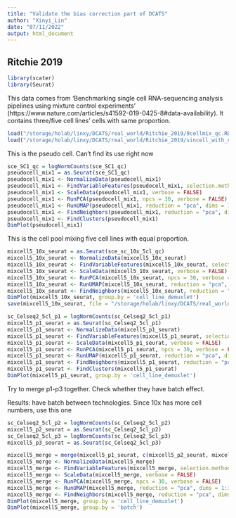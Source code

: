 ```yaml
---
title: "Validate the bias correction part of DCATS"
author: "Xinyi_Lin"
date: "07/11/2022"
output: html_document
---
```


## Ritchie 2019

```r
library(scater)
library(Seurat)
```

This data comes from 'Benchmarking single cell RNA-sequencing analysis pipelines using mixture control experiments' (https://www.nature.com/articles/s41592-019-0425-8#data-availability). It contains three/five cell lines' cells with same proportion.

```r
load("/storage/holab/linxy/DCATS/real_world/Ritchie_2019/9cellmix_qc.RData")
load("/storage/holab/linxy/DCATS/real_world/Ritchie_2019/sincell_with_class_5cl.RData")
```

This is the pseudo cell. Can't find its use right now

```r
sce_SC1_qc = logNormCounts(sce_SC1_qc)
pseudocell_mix1 = as.Seurat(sce_SC1_qc)
pseudocell_mix1 <- NormalizeData(pseudocell_mix1)
pseudocell_mix1 <- FindVariableFeatures(pseudocell_mix1, selection.method = "vst", nfeatures = 2000)
pseudocell_mix1 <- ScaleData(pseudocell_mix1, verbose = FALSE)
pseudocell_mix1 <- RunPCA(pseudocell_mix1, npcs = 30, verbose = FALSE)
pseudocell_mix1 <- RunUMAP(pseudocell_mix1, reduction = "pca", dims = 1:30)
pseudocell_mix1 <- FindNeighbors(pseudocell_mix1, reduction = "pca", dims = 1:30)
pseudocell_mix1 <- FindClusters(pseudocell_mix1)
DimPlot(pseudocell_mix1)
```

This is the cell pool mixing five cell lines with equal proportion.

```r
mixcell5_10x_seurat = as.Seurat(sce_sc_10x_5cl_qc)
mixcell5_10x_seurat <- NormalizeData(mixcell5_10x_seurat)
mixcell5_10x_seurat <- FindVariableFeatures(mixcell5_10x_seurat, selection.method = "vst", nfeatures = 2000)
mixcell5_10x_seurat <- ScaleData(mixcell5_10x_seurat, verbose = FALSE)
mixcell5_10x_seurat <- RunPCA(mixcell5_10x_seurat, npcs = 30, verbose = FALSE)
mixcell5_10x_seurat <- RunUMAP(mixcell5_10x_seurat, reduction = "pca", dims = 1:30)
mixcell5_10x_seurat <- FindNeighbors(mixcell5_10x_seurat, reduction = "pca", dims = 1:30)
DimPlot(mixcell5_10x_seurat, group.by = 'cell_line_demuxlet')
save(mixcell5_10x_seurat, file = "/storage/holab/linxy/DCATS/real_world/Ritchie_2019/mixcell5_10x_seurat.RData")
```

```r
sc_Celseq2_5cl_p1 = logNormCounts(sc_Celseq2_5cl_p1)
mixcell5_p1_seurat = as.Seurat(sc_Celseq2_5cl_p1)
mixcell5_p1_seurat <- NormalizeData(mixcell5_p1_seurat)
mixcell5_p1_seurat <- FindVariableFeatures(mixcell5_p1_seurat, selection.method = "vst", nfeatures = 2000)
mixcell5_p1_seurat <- ScaleData(mixcell5_p1_seurat, verbose = FALSE)
mixcell5_p1_seurat <- RunPCA(mixcell5_p1_seurat, npcs = 30, verbose = FALSE)
mixcell5_p1_seurat <- RunUMAP(mixcell5_p1_seurat, reduction = "pca", dims = 1:30)
mixcell5_p1_seurat <- FindNeighbors(mixcell5_p1_seurat, reduction = "pca", dims = 1:30)
mixcell5_p1_seurat <- FindClusters(mixcell5_p1_seurat)
DimPlot(mixcell5_p1_seurat, group.by = 'cell_line_demuxlet')
```

Try to merge p1-p3 together. Check whether they have batch effect.

Results: have batch between technologies. Since 10x has more cell numbers, use this one

```r
sc_Celseq2_5cl_p2 = logNormCounts(sc_Celseq2_5cl_p2)
mixcell5_p2_seurat = as.Seurat(sc_Celseq2_5cl_p2)
sc_Celseq2_5cl_p3 = logNormCounts(sc_Celseq2_5cl_p3)
mixcell5_p3_seurat = as.Seurat(sc_Celseq2_5cl_p3)
```

```r
mixcell5_merge = merge(mixcell5_p1_seurat, c(mixcell5_p2_seurat, mixcell5_p3_seurat, mixcell5_10x_seurat), add.cell.ids = c("p1", "p2", "p3", "10x"), project = "mixcell5")
mixcell5_merge <- NormalizeData(mixcell5_merge)
mixcell5_merge <- FindVariableFeatures(mixcell5_merge, selection.method = "vst", nfeatures = 2000)
mixcell5_merge <- ScaleData(mixcell5_merge, verbose = FALSE)
mixcell5_merge <- RunPCA(mixcell5_merge, npcs = 30, verbose = FALSE)
mixcell5_merge <- RunUMAP(mixcell5_merge, reduction = "pca", dims = 1:30)
mixcell5_merge <- FindNeighbors(mixcell5_merge, reduction = "pca", dims = 1:30)
DimPlot(mixcell5_merge, group.by = 'cell_line_demuxlet')
DimPlot(mixcell5_merge, group.by = 'batch')
```

